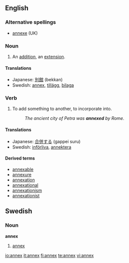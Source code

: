 ==English==
===Alternative spellings===
*[[annexe]] (UK)

===Noun===
{{en-noun|annexes}}
# An [[addition]], an [[extension]].

====Translations====
*Japanese: [[別館]] (bekkan)
*Swedish: [[#Swedish|annex]], [[tillägg]], [[bilaga]]

===Verb===
{{en-verb|annex|es}}
# To add something to another, to incorporate into.
#:''The ancient city of Petra was '''annexed''' by Rome.''

====Translations====
*Japanese: [[合併する]] (gappei suru)
*Swedish: [[införliva]], [[annektera]]

====Derived terms====
* [[annexable]]
* [[annexure]]
* [[annexation]]
* [[annexational]]
* [[annexationism]]
* [[annexationist]]

==Swedish==
===Noun===
{{sv-noun-n-zero}}
'''annex'''
#[[#English|annex]]

[[io:annex]]
[[it:annex]]
[[fi:annex]]
[[te:annex]]
[[vi:annex]]